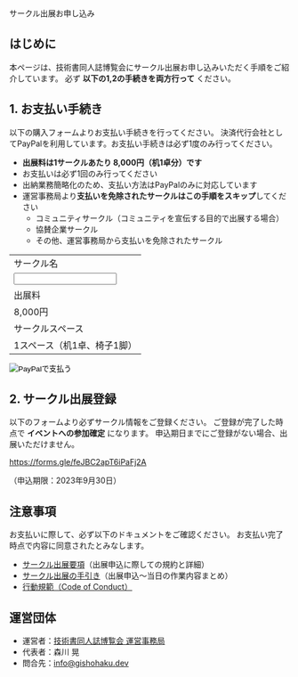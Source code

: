 
<SEO title="サークル出展お申し込み"/>

<SectionHeader text="ENTRY" pageHeader>
サークル出展お申し込み
</SectionHeader>

<MdxContainer>

## はじめに

本ページは、技術書同人誌博覧会にサークル出展お申し込みいただく手順をご紹介しています。
必ず **以下の1,2の手続きを両方行って** ください。

## 1. お支払い手続き

以下の購入フォームよりお支払い手続きを行ってください。
決済代行会社としてPayPalを利用しています。お支払い手続きは必ず1度のみ行ってください。

- **出展料は1サークルあたり 8,000円（机1卓分）です**
- お支払いは必ず1回のみ行ってください
- 出納業務簡略化のため、支払い方法はPayPalのみに対応しています
- 運営事務局より**支払いを免除されたサークルはこの手順をスキップ**してください
    - コミュニティサークル（コミュニティを宣伝する目的で出展する場合）
    - 協賛企業サークル
    - その他、運営事務局から支払いを免除されたサークル

<form action="https://www.paypal.com/cgi-bin/webscr" method="post" target="_top" accept-charset="Shift_JIS">
<input type="hidden" name="cmd" value="_s-xclick" />
<input type="hidden" name="hosted_button_id" value="G3A5UJW65WZ9U" />
<table>
<tr><td><input type="hidden" name="on0" value="サークル名" />サークル名</td></tr>
<tr><td><input type="text" name="os0" maxlength="200" /></td></tr>
<tr><td>出展料</tr>
<tr><td>8,000円</td></tr>
<tr><td>サークルスペース</td></tr>
<tr><td>1スペース（机1卓、椅子1脚）</td></tr>
</table>
<input type="image" src="https://www.paypalobjects.com/en_US/i/btn/btn_buynowCC_LG.gif" border="0" name="submit" alt="PayPalで支払う" />
<img alt="" border="0" src="https://www.paypalobjects.com/ja_JP/i/scr/pixel.gif" width="1" height="1" />
</form>

## 2. サークル出展登録

以下のフォームより必ずサークル情報をご登録ください。
ご登録が完了した時点で **イベントへの参加確定** になります。
申込期日までにご登録がない場合、出展いただけません。

https://forms.gle/feJBC2apT6iPaFj2A

（申込期限：2023年9月30日）

## 注意事項

お支払いに際して、必ず以下のドキュメントをご確認ください。
お支払い完了時点で内容に同意されたとみなします。

- [サークル出展要項](https://esa-pages.io/p/sharing/13039/posts/214/100a86af275822f92ffd.html)（出展申込に際しての規約と詳細）
- [サークル出展の手引き](https://esa-pages.io/p/sharing/13039/posts/213/f3930a09ba1375a8fca6.html)（出展申込～当日の作業内容まとめ）
- [行動規範（Code of Conduct）](https://esa-pages.io/p/sharing/13039/posts/13/4c6fe5c0f58bb4fb32cd.html)

## 運営団体

- 運営者：[技術書同人誌博覧会 運営事務局](https://gishohaku.dev/)
- 代表者：森川 晃
- 問合先：[info@gishohaku.dev](mailto:info@gishohaku.dev)

</MdxContainer>
